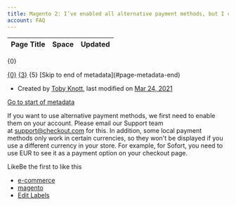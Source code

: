 ```yaml
---
title: Magento 2: I’ve enabled all alternative payment methods, but I can't see them on the checkout page. Why?
account: FAQ 
---
```


<table class="aui"> <thead> <tr class="header"> <th class="search-result-title">Page Title</th> <th class="search-result-space">Space</th> <th class="search-result-date">Updated</th> </tr> </thead> </table> <p class="search-result-count">{0}</p> <tr class="search-result"> <td class="search-result-title"><a href="{1}" class="content-type-{2}"><span>{0}</span></a></td> <td class="search-result-space"><a class="space" href="/display/{4}/" title="{3}">{3}</a></td> <td class="search-result-date"><span class="date" title="{6}">{5}</span></td> </tr> [Skip to end of metadata](#page-metadata-end)

*   Created by [Toby Knott](    /display/~toby.knott
    ), last modified on [Mar 24, 2021](/pages/diffpagesbyversion.action?pageId=8487214&selectedPageVersions=3&selectedPageVersions=4 "Show changes")

[Go to start of metadata](#page-metadata-start)

If you want to use alternative payment methods, we first need to enable them on your account. Please email our Support team at [support@checkout.com](mailto:support@checkout.com) for this. In addition, some local payment methods only work in certain currencies, so they won't be displayed if you use a different currency in your store. For example, for Sofort, you need to use EUR to see it as a payment option on your checkout page.

LikeBe the first to like this

*   [e-commerce](/label/FAQ/e-commerce)
*   [magento](/label/FAQ/magento)
*   [Edit Labels](# "Edit Labels (Type 'l')")




